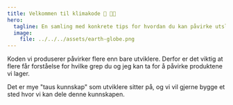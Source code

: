 ```yaml
---
title: Velkommen til klimakode 🌱 👩‍💻
hero:
  tagline: En samling med konkrete tips for hvordan du kan påvirke utslippene fra de digitale tjenestene vi lager.
  image:
    file: ../../../assets/earth-globe.png
---
```


Koden vi produserer påvirker flere enn bare utviklere. Derfor er det viktig at flere får forståelse for hvilke grep du og jeg kan ta for å påvirke produktene vi lager.

Det er mye "taus kunnskap" som utviklere sitter på, og vi vil gjerne bygge et sted hvor vi kan dele denne kunnskapen.
